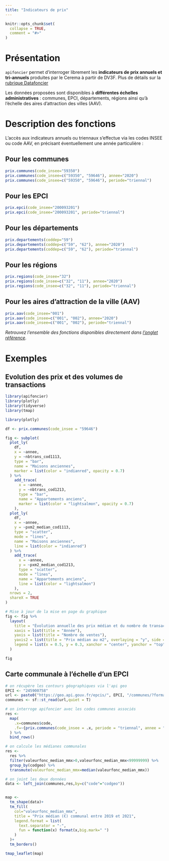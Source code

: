 ```yaml
---
title: "Indicateurs de prix"
---
```


```r
knitr::opts_chunk$set(
  collapse = TRUE,
  comment = "#>"
)
```


# Présentation

`apifoncier` permet d’interroger librement les **indicateurs de prix annuels et tri-annuels** produites par le Cerema à partir de DV3F. Plus de détails sur la [rubrique Datafoncier](https://datafoncier.cerema.fr/donnees/autres-donnees-foncieres/indicateurs-prix/)

Les données proposées sont disponibles à **différentes échelles administratives** : communes, EPCI, départements, régions ainsi qu’à l’échelle des aires d’attraction des villes (AAV).


# Description des fonctions

L’accès aux indicateurs annuels ou triennaux s’effectue via les codes INSEE ou code AAV, en précisant éventuellement une année particulière :


## Pour les communes

```r
prix.communes(code_insee="59350")
prix.communes(code_insee=c("59350", "59646"), annee="2020")
prix.communes(code_insee=c("59350", "59646"), periode="triennal")
```

## Pour les EPCI

```r
prix.epci(code_insee="200093201")
prix.epci(code_insee="200093201", periode="triennal")
```

## Pour les départements

```r
prix.departements(coddep="59")
prix.departements(coddep=c("59", "62"), annee="2020")
prix.departements(coddep=c("59", "62"), periode="triennal")
```

## Pour les régions

```r
prix.regions(code_insee="32")
prix.regions(code_insee=c("32", "11"), annee="2020")
prix.regions(code_insee=c("32", "11"), periode="triennal")
```

## Pour les aires d’attraction de la ville (AAV)

```r
prix.aav(code_insee="001")
prix.aav(code_insee=c("001", "002"), annee="2020")
prix.aav(code_insee=c("001", "002"), periode="triennal")
```

_Retrouvez l'ensemble des fonctions disponibles directement dans [l'onglet référence](https://rcadot.github.io/r.apifoncier/reference/index.html#indicateurs-de-prix)._


# Exemples

## Evolution des prix et des volumes de transactions

```r
library(apifoncier)
library(plotly)
library(tidyverse)
library(tmap)
```

```r
library(plotly)

df <- prix.communes(code_insee = "59646")

fig <- subplot(
  plot_ly(
    df,
    x = ~annee,
    y = ~nbtrans_cod1113,
    type = "bar",
    name = "Maisons anciennes",
    marker = list(color = "indianred", opacity = 0.7)
  ) %>%
    add_trace(
      x = ~annee,
      y = ~nbtrans_cod1213,
      type = "bar",
      name = "Appartements anciens",
      marker = list(color = "lightsalmon", opacity = 0.7)
    ),
  plot_ly(
    df,
    x = ~annee,
    y = ~pxm2_median_cod1113,
    type = "scatter",
    mode = "lines",
    name = "Maisons anciennes",
    line = list(color = "indianred")
  ) %>%
    add_trace(
      x = ~annee,
      y = ~pxm2_median_cod1213,
      type = "scatter",
      mode = "lines",
      name = "Appartements anciens",
      line = list(color = "lightsalmon")
    ),
  nrows = 2,
  shareX = TRUE
)

# Mise à jour de la mise en page du graphique
fig <- fig %>%
  layout(
    title = "Évolution annuelle des prix médian et du nombre de transaction (Wasquehal)",
    xaxis = list(title = "Année"),
    yaxis = list(title = "Nombre de ventes"),
    yaxis2 = list(title = "Prix médian au m2", overlaying = "y", side = "right"),
    legend = list(x = 0.5, y = 0.3, xanchor = "center", yanchor = "top")  # Centré et horizontal
  )

fig
```


## Carte communale à l’échelle d’un EPCI

```r
# on récupère les contours géographiques via l'api geo
EPCI <- "245900758"
url <- paste0("https://geo.api.gouv.fr/epcis/", EPCI, "/communes/?format=geojson&geometry=contour")
communes <- sf::st_read(url,quiet = T)

# on interroge apifoncier avec les codes communes associés
res <- 
  map(
    .x=communes$code,
    .f=~{prix.communes(code_insee = .x, periode = "triennal", annee = "2019")}
  ) %>% 
  bind_rows()

# on calcule les médianes communales
res <-
  res %>% 
  filter(valeurfonc_median_mmx>0,valeurfonc_median_mmx<99999999) %>% 
  group_by(codgeo) %>% 
  transmute(valeurfonc_median_mmx=median(valeurfonc_median_mmx))

# on joint les deux données
data <- left_join(communes,res,by=c("code"="codgeo"))


map <- 
  tm_shape(data)+
  tm_fill(
    col="valeurfonc_median_mmx",
    title = "Prix médian (€) communal entre 2019 et 2021",
    legend.format = list(
      text.separator = "-",
      fun = function(x) format(x,big.mark=" ")
    )
  )+
  tm_borders()

tmap_leaflet(map)

```

